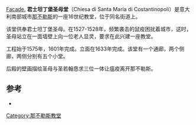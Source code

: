 [[file:Santa_Maria_di_Costantinopoli4.jpg|Facade.]]
'''君士坦丁堡圣母堂'''（Chiesa di Santa Maria di Costantinopoli）是意大利南部城市[[那不勒斯|那不勒斯]]的一座16世纪教堂，位于同名街道上。

该堂供奉君士坦丁堡圣母。在1527-1528年，频繁袭击的鼠疫困扰着城市，这时，圣母站立在一面墙壁上向一位老人显灵，要求在此兴建一座教堂。

工程始于1575年，1601年完成。立面在1633年完成。该堂有一个通廊，两个侧廊，两侧分别有五个小堂。

后殿的壁画描绘圣母与圣若翰恳求三位一体让瘟疫离开那不勒斯。

==参考==
*{{cite book|first=Vincenzo |last=Regina|title=Le chiese di Napoli|publisher=Newton e Compton|location=Naples |year=2004}}
{{coord|40.852794|N|14.251215|E|source:itwiki_region:IT|format=dms|display=title}}

[[Category:那不勒斯教堂|Category:那不勒斯教堂]]